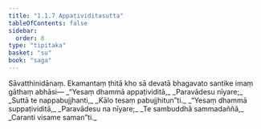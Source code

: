 ```yaml
---
title: "1.1.7 Appaṭividitasutta"
tableOfContents: false
sidebar:
  order: 8
type: "tipitaka"
basket: "su"
book: "saga"
---
```



<DynamicBreadcrumb />

<Division number="7" book="saga">

<Paragraph number="22" book="saga">
Sāvatthinidānaṃ. Ekamantaṃ ṭhitā kho sā devatā bhagavato santike imaṃ gāthaṃ abhāsi—
</Paragraph>

<Paragraph number="23" type="verses" book="saga">
_“Yesaṃ dhammā appaṭividitā,_  
_Paravādesu nīyare;_  
_Suttā te nappabujjhanti,_  
_Kālo tesaṃ pabujjhitun”ti._  

</Paragraph>

<Paragraph number="24" type="verses" book="saga">
_“Yesaṃ dhammā suppaṭividitā,_  
_Paravādesu na nīyare;_  
_Te sambuddhā sammadaññā,_  
_Caranti visame saman”ti._
</Paragraph>
</Division>